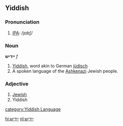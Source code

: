 ==Yiddish==
===Pronunciation===
#[[w:IPA|IPA]]: /jɪdɪʃ/
===Noun===
'''ייִדיש''' ''f''

#[[Yiddish]], word akin to German [[jüdisch]]
#A spoken language of the [[Ashkenazi]] Jewish people.

===Adjective===
#[[Jewish]]
#Yiddish

[[category:Yiddish Language]]

[[hi:ייִדיש]]
[[nl:ייִדיש]]
